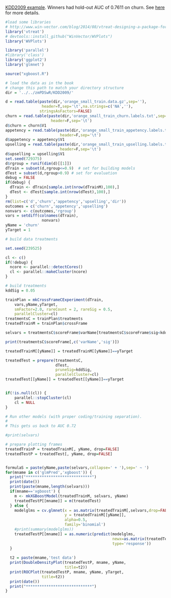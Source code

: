 
[KDD2009 example](http://www.sigkdd.org/kdd-cup-2009-customer-relationship-prediction).  Winners had hold-out AUC of 0.7611 on churn.   See [here](https://github.com/WinVector/zmPDSwR/tree/master/KDD2009) for more details.

```r
#load some libraries
# http://www.win-vector.com/blog/2014/08/vtreat-designing-a-package-for-variable-treatment/
library('vtreat')
# devtools::install_github("WinVector/WVPlots")
library('WVPlots')

library('parallel')
#library('class')
library('ggplot2')
library('glmnet')

source("xgboost.R")

# load the data as in the book
# change this path to match your directory structure
dir = '../../zmPDSwR/KDD2009/' 

d = read.table(paste(dir,'orange_small_train.data.gz',sep=''),
                header=T,sep='\t',na.strings=c('NA',''), 
               stringsAsFactors=FALSE)
churn = read.table(paste(dir,'orange_small_train_churn.labels.txt',sep=''),
                    header=F,sep='\t')
d$churn = churn$V1
appetency = read.table(paste(dir,'orange_small_train_appetency.labels.txt',sep=''),
                        header=F,sep='\t')
d$appetency = appetency$V1
upselling = read.table(paste(dir,'orange_small_train_upselling.labels.txt',sep=''),
                        header=F,sep='\t')
d$upselling = upselling$V1
set.seed(729375)
d$rgroup = runif(dim(d)[[1]])
dTrain = subset(d,rgroup<=0.9)  # set for building models
dTest = subset(d,rgroup>0.9) # set for evaluation
debug = FALSE
if(debug) {
  dTrain <- dTrain[sample.int(nrow(dTrainM),100),]
  dTest <- dTest[sample.int(nrow(dTest),100),]
}
rm(list=c('d','churn','appetency','upselling','dir'))
outcomes = c('churn','appetency','upselling')
nonvars <- c(outcomes,'rgroup')
vars = setdiff(colnames(dTrain),
                nonvars)
yName = 'churn'
yTarget = 1
```



```r
# build data treatments

set.seed(239525)

cl <- c()
if(!debug) {
  ncore <- parallel::detectCores()
  cl <- parallel::makeCluster(ncore)
}

# build treatments 
kddSig = 0.05

trainPlan = mkCrossFrameCExperiment(dTrain,
    vars,yName,yTarget,
    smFactor=2.0, rareCount = 2, rareSig = 0.5,
    parallelCluster=cl)
treatmentsC = trainPlan$treatments
treatedTrainM = trainPlan$crossFrame

selvars = treatmentsC$scoreFrame$varName[treatmentsC$scoreFrame$sig<kddSig]

print(treatmentsC$scoreFrame[,c('varName','sig')])

treatedTrainM[[yName]] = treatedTrainM[[yName]]==yTarget

treatedTest = prepare(treatmentsC,
                      dTest,
                      pruneSig=kddSig, 
                      parallelCluster=cl)
treatedTest[[yName]] = treatedTest[[yName]]==yTarget


if(!is.null(cl)) {
    parallel::stopCluster(cl)
    cl = NULL
}
```





```r
# Run other models (with proper coding/training separation).
#
# This gets us back to AUC 0.72

#print(selvars)

# prepare plotting frames
treatedTrainP = treatedTrainM[, yName, drop=FALSE]
treatedTestP = treatedTest[, yName, drop=FALSE]


formulaS = paste(yName,paste(selvars,collapse=' + '),sep=' ~ ')
for(mname in c('glmPred','xgboost')) {
  print("*****************************")
  print(date())
  print(paste(mname,length(selvars)))
  if(mname=='xgboost') {
    m <- mkXGBoostModel(treatedTrainM, selvars, yName)
    treatedTestP[[mname]] = m(treatedTest)
  } else {
    modelglms = cv.glmnet(x = as.matrix(treatedTrainM[,selvars,drop=FALSE]),
                          y = treatedTrainM[[yName]],
                          alpha=0.5,
                          family='binomial')
    #print(summary(modelglms))
    treatedTestP[[mname]] = as.numeric(predict(modelglms,
                                               newx=as.matrix(treatedTest[,selvars,drop=FALSE]),
                                               type='response'))
  }
  
  t2 = paste(mname,'test data')
  print(DoubleDensityPlot(treatedTestP, mname, yName, 
                          title=t2))
  print(ROCPlot(treatedTestP, mname, yName, yTarget,
                title=t2))
  print(date())
  print("*****************************")
}

```
